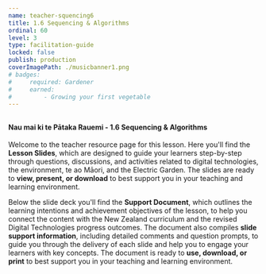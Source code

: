 ```yaml
---
name: teacher-squencing6
title: 1.6 Sequencing & Algorithms
ordinal: 60
level: 3
type: facilitation-guide
locked: false
publish: production
coverImagePath: ./musicbanner1.png
# badges:
#     required: Gardener
#     earned:
#         - Growing your first vegetable
---
```



##

#### **Nau mai ki te Pātaka Rauemi - 1.6 Sequencing & Algorithms**

Welcome to the teacher resource page for this lesson. Here you'll find the **Lesson Slides**, which are designed to guide your learners step-by-step through questions, discussions, and activities related to digital technologies, the environment, te ao Māori, and the Electric Garden. The slides are ready to **view, present, or download** to best support you in your teaching and learning environment.

Below the slide deck you'll find the **Support Document**, which outlines the learning intentions and achievement objectives of the lesson, to help you connect the content with the New Zealand curriculum and the revised Digital Technologies progress outcomes. The document also compiles **slide support information**, including detailed comments and question prompts, to guide you through the delivery of each slide and help you to engage your learners with key concepts. The document is ready to **use, download, or print** to best support you in your teaching and learning environment.

###

<GoogleSlides
    title="1.6 Lesson Slides"
    googleId="2PACX-1vTm4MeoeRyO9xpQWpz2p5amkTvfvs47B448G4flNHEjB7wLMQ9p8DzUJISKoD69q_d2NMIoqadtZUui"
    googlePdfId="1QjTAXE1pNqsGk3AIWxDY46hMG0lXm8j5iNNSKZY8QUU"
/>

###

<GoogleDocs
    title="1.6 Support Document"
    googleId="2PACX-1vS9h9pCb7SeAgCJbkpTbzTx8YDT8Oi_whEU8PwFo9hODBazSRq-ss5CUfoNO5uL8yfga0SwHwg-p9Id"
    googlePdfId="1Nz-JAEqRPYRbabdNEtRFxwdd_MmdHpH350qtij5K_uA"
/>
